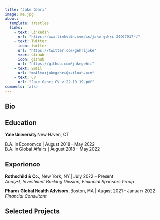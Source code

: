 ```yaml
---
title: "Jake Gehri"
image: me.jpg
about:
  template: trestles
  links:
    - text: LinkedIn
      url: "https://www.linkedin.com/in/jake-gehri-209379174/"
    - text: Twitter
      icon: twitter
      url: "https://twitter.com/gehrijake"
    - text: GitHub
      icon: github
      url: "https://github.com/jakegehri"
    - text: Email
      url: "mailto:jakegehri@outlook.com"
    - text: CV
      url: "Jake Gehri CV v_22.10.19.pdf"
comments: false
---
```

::: {.column-page}

## Bio


## Education

**Yale University**
New Haven, CT

B.A. in Economics | August 2018 - May 2022 <br />
B.A. in Global Affairs | August 2018 - May 2022

## Experience

**Rothschild & Co.**, New York, NY | July 2022 – Present<br />
*Analyst, Investment Banking Division, Financial Sponsors Group* <br />

**Pharos Global Health Advisors**, Boston, MA | August 2021 – January 2022 <br />
*Financial Consultant*

## Selected Projects

:::